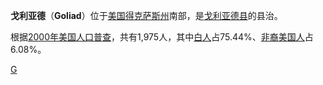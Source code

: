 {{Infobox Settlement
| name = 戈利亚德<br/>Goliad
| image_skyline = 
| imagesize = 
| image_caption = 
| image_flag = 
| image_shield = 
| pushpin_map = USA Texas
| pushpin_label_position = bottom
| subdivision_type = 国家
| subdivision_name = {{USA}}
| subdivision_type1 = [[美国行政区划|州]]
| subdivision_name1 = [[得克萨斯州|得克萨斯州]]
| subdivision_type2 = [[得克萨斯州各县列表|县]]
| subdivision_name2 =  [[戈利亚德县_(得克萨斯州)|戈利亚德县]]
| elevation_m = 50
| elevation_ft = 
| area_total_km2 = 4.0
| population_as_of = 2000年
| population_total = 1975
| population_density_km2 = auto
| timezone = [[北美中部標準時間|CST]]
| utc_offset = -6
| timezone_DST = [[CDT|CDT]]
| utc_offset_DST = -5
| latd = 28
| latm = 40
| lats = 8
| latNS = N
| longd = 97
| longm = 23
| longs = 31
| longEW = W
| website = http://www.goliad.org 
}}
'''戈利亚德'''（'''Goliad'''）位于[[美国|美国]][[得克萨斯州|得克萨斯州]]南部，是[[戈利亚德县_(得克萨斯州)|戈利亚德县]]的县治。

根据[[2000年美国人口普查|2000年美国人口普查]]，共有1,975人，其中[[白人|白人]]占75.44%、[[非裔美国人|非裔美国人]]占6.08%。

{{Authority control}}
{{Texas-stub}}

[[Category:得克萨斯州城市|G]]